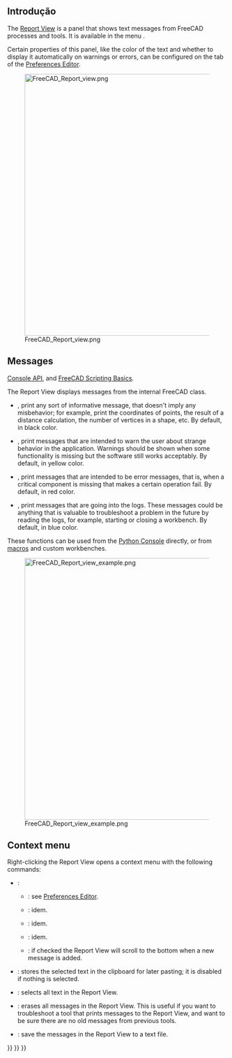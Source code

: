 <languages/>

<span id="Introduction"></span>
== Introdução ==

The [[Report_View|Report View]] is a panel that shows text messages from FreeCAD processes and tools. It is available in the menu {{MenuCommand|View → Panels → Report View}}.

Certain properties of this panel, like the color of the text and whether to display it automatically on warnings or errors, can be configured on the {{MenuCommand|General → Report View}} tab of the [[Preferences_Editor#Report_View|Preferences Editor]].

[[File:FreeCAD_Report_view.png|600px]]

{{Caption|The Report View showing messages when FreeCAD has just started.}}

== Messages ==

{{Emphasis|See also:}} [[Console API|Console API]], and [[FreeCAD Scripting Basics|FreeCAD Scripting Basics]].

The Report View displays messages from the internal FreeCAD {{incode|Console}} class.
* {{incode|FreeCAD.Console.PrintMessage("text")}}, print any sort of informative message, that doesn't imply any misbehavior; for example, print the coordinates of points, the result of a distance calculation, the number of vertices in a shape, etc. By default, in black color.
* {{incode|FreeCAD.Console.PrintWarning("text")}}, print messages that are intended to warn the user about strange behavior in the application. Warnings should be shown when some functionality is missing but the software still works acceptably. By default, in yellow color.
* {{incode|FreeCAD.Console.PrintError("text")}}, print messages that are intended to be error messages, that is, when a critical component is missing that makes a certain operation fail. By default, in red color.
* {{incode|FreeCAD.Console.PrintLog("text")}}, print messages that are going into the logs. These messages could be anything that is valuable to troubleshoot a problem in the future by reading the logs, for example, starting or closing a workbench. By default, in blue color.

These functions can be used from the [[Python_Console|Python Console]] directly, or from [[Macros|macros]] and custom workbenches.

[[File:FreeCAD_Report_view_example.png|600px]]

{{Caption|Example messages in the Report View: a general message, a warning, an error, and a logged message.}}

== Context menu ==

Right-clicking the Report View opens a context menu with the following commands:
* {{MenuCommand|Options}}:
** {{MenuCommand|Display Message Types}}: see [[Preferences_Editor#Report_View|Preferences Editor]].
** {{MenuCommand|Show Report View On}}: idem.
** {{MenuCommand|Redirect Python Output}}: idem.
** {{MenuCommand|Redirect Python Errors}}: idem.
** {{MenuCommand|Go to End}}: if checked the Report View will scroll to the bottom when a new message is added.
* {{MenuCommand|Copy}}: stores the selected text in the clipboard for later pasting; it is disabled if nothing is selected.
* {{MenuCommand|Select All}}: selects all text in the Report View.
* {{MenuCommand|Clear}}: erases all messages in the Report View. This is useful if you want to troubleshoot a tool that prints messages to the Report View, and want to be sure there are no old messages from previous tools.
* {{MenuCommand|Save As…}}: save the messages in the Report View to a text file.


{{Interface navi{{#translation:}}}}
{{Std Base navi{{#translation:}}}}
{{Userdocnavi{{#translation:}}}}